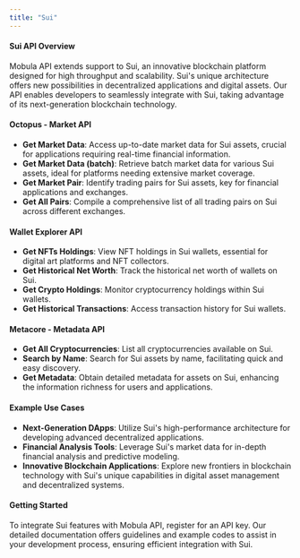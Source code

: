 ```yaml
---
title: "Sui"
---
```


#### Sui API Overview

Mobula API extends support to Sui, an innovative blockchain platform designed for high throughput and scalability. Sui's unique architecture offers new possibilities in decentralized applications and digital assets. Our API enables developers to seamlessly integrate with Sui, taking advantage of its next-generation blockchain technology.

#### Octopus - Market API

- **Get Market Data**: Access up-to-date market data for Sui assets, crucial for applications requiring real-time financial information.
- **Get Market Data (batch)**: Retrieve batch market data for various Sui assets, ideal for platforms needing extensive market coverage.
- **Get Market Pair**: Identify trading pairs for Sui assets, key for financial applications and exchanges.
- **Get All Pairs**: Compile a comprehensive list of all trading pairs on Sui across different exchanges.

#### Wallet Explorer API

- **Get NFTs Holdings**: View NFT holdings in Sui wallets, essential for digital art platforms and NFT collectors.
- **Get Historical Net Worth**: Track the historical net worth of wallets on Sui.
- **Get Crypto Holdings**: Monitor cryptocurrency holdings within Sui wallets.
- **Get Historical Transactions**: Access transaction history for Sui wallets.

#### Metacore - Metadata API

- **Get All Cryptocurrencies**: List all cryptocurrencies available on Sui.
- **Search by Name**: Search for Sui assets by name, facilitating quick and easy discovery.
- **Get Metadata**: Obtain detailed metadata for assets on Sui, enhancing the information richness for users and applications.

#### Example Use Cases

- **Next-Generation DApps**: Utilize Sui's high-performance architecture for developing advanced decentralized applications.
- **Financial Analysis Tools**: Leverage Sui's market data for in-depth financial analysis and predictive modeling.
- **Innovative Blockchain Applications**: Explore new frontiers in blockchain technology with Sui's unique capabilities in digital asset management and decentralized systems.

#### Getting Started

To integrate Sui features with Mobula API, register for an API key. Our detailed documentation offers guidelines and example codes to assist in your development process, ensuring efficient integration with Sui.

